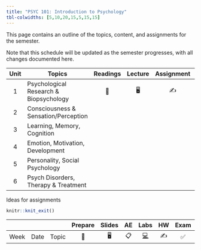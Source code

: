 ```yaml
---
title: "PSYC 101: Introduction to Psychology"
tbl-colwidths: [5,10,20,15,5,15,15]
---
```


This page contains an outline of the topics, content, and assignments for the semester.

Note that this schedule will be updated as the semester progresses, with all changes documented here.

::: column-screen-inset-right
| Unit | Topics                                 | Readings | Lecture | Assignment | Quiz |
|:-----:|----------------------|:--------:|:-------:|:----------:|:------:|
|  1   | Psychological Research & Biopsychology |    📖    |   🖥️    |     ✍️     |  ✅  |
|  2   | Consciousness & Sensation/Perception   |          |         |            |      |
|  3   | Learning, Memory, Cognition            |          |         |            |      |
|  4   | Emotion, Motivation, Development       |          |         |            |      |
|  5   | Personality, Social Psychology         |          |         |            |      |
|  6   | Psych Disorders, Therapy & Treatment   |          |         |            |      |
:::

Ideas for assignments

```r
knitr::knit_exit()
```

|      |      |       | Prepare | Slides | AE  |  Labs  | HW  | Exam | Project |
|------|------|-------|:-------:|:------:|:---:|:------:|:---:|:----:|:-------:|
| Week | Date | Topic |   📖    |   🖥️   | 📋  | [💻]() | ✍️  |  ✅  |   📂    |
